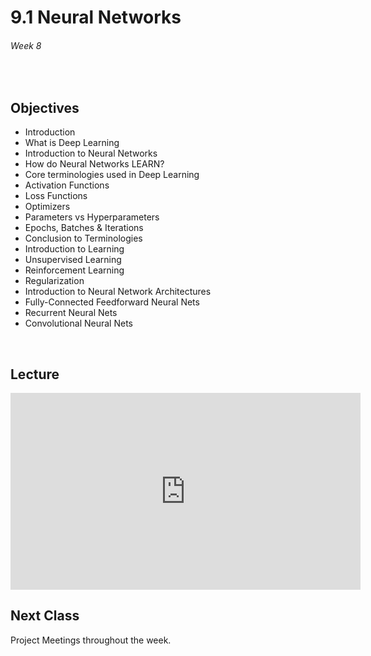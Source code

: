 # 9.1 Neural Networks

######  Week 8 
<br>

## Objectives 

* Introduction
* What is Deep Learning
* Introduction to Neural Networks
* How do Neural Networks LEARN?
* Core terminologies used in Deep Learning
* Activation Functions
* Loss Functions
* Optimizers
* Parameters vs Hyperparameters
* Epochs, Batches & Iterations
* Conclusion to Terminologies
* Introduction to Learning
* Unsupervised Learning
* Reinforcement Learning
* Regularization
* Introduction to Neural Network Architectures
* Fully-Connected Feedforward Neural Nets
* Recurrent Neural Nets
* Convolutional Neural Nets


<br>

## Lecture

<iframe width="560" height="315" src="https://www.youtube.com/embed/VyWAvY2CF9c" title="YouTube video player" frameborder="0" allow="accelerometer; autoplay; clipboard-write; encrypted-media; gyroscope; picture-in-picture; web-share" allowfullscreen></iframe>

## Next Class 

Project Meetings throughout the week.

